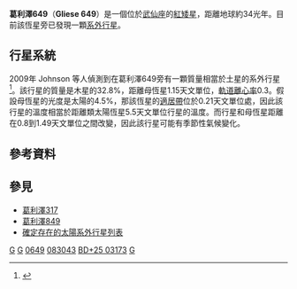 {{noteTA
|T=zh-cn:格利泽649; zh-tw:葛利澤649; zh-hk:格利澤649;
|G1=天文学
}}
{{Starbox begin
| name = 葛利澤649<br>Gliese 649
}}
{{Starbox observe
| epoch = [[J2000.0|J2000.0]]
| constell = [[武仙座|武仙座]] 
| ra = {{RA|16|58|08.85}}
| dec = {{DEC|+25|44|38.97}}
| appmag_v = 9.62
}}
{{Starbox character
| class = M1.5V
| appmag_1_passband = B
| appmag_1 = 11.21
| appmag_2_passband = R
| appmag_2 = 8.8
| appmag_3_passband = I
| appmag_3 = 8.0
| appmag_4_passband = J
| appmag_4 = 6.448
| appmag_5_passband = H
| appmag_5 = 5.865
| appmag_6_passband = K
| appmag_6 = 5.624
| b-v = 1.496
| v-r = 0.8
| r-i = 0.8
}}
{{Starbox astrometry
| radial_v = 6.4
| prop_mo_ra = -113.25
| prop_mo_dec = -507.76
| parallax = 96.90
| p_error = 1.48
| dist_ly = 33.72
| dist_pc = 10.34
| absmag_v = 9.595
}}
{{Starbox detail
| mass = 0.54
| radius = 0.52
| luminosity = 0.045
| temperature = 3690
| metal = 0.08
}}
{{Starbox catalog
| names = HIP 83043, GJ 649, TYC 2063-00479-1, IRAS 16560+2549, BD+25 3173, 2MASS J16580884+2544392
}}
{{Starbox reference
| Simbad = GJ+649
| NSTED = GJ+649
| ARICNS = 01350
| EPE = Gl+649
}}
{{Starbox end}}

'''葛利澤649'''（'''Gliese 649'''）是一個位於[[武仙座|武仙座]]的[[紅矮星|紅矮星]]，距離地球約34光年。目前該恆星旁已發現一顆[[系外行星|系外行星]]。

== 行星系統 ==
2009年 Johnson 等人偵測到在葛利澤649旁有一顆質量相當於土星的系外行星<ref name="Johnson">{{cite arxiv | eprint=0912.2730| author=Johnson ''et al.''| title=The California Planet Survey II. A Saturn-Mass Planet Orbiting the M Dwarf Gl649|year=2009}}</ref>。該行星的質量是木星的32.8%，距離母恆星1.15天文單位，[[軌道離心率|軌道離心率]]0.3。假設母恆星的光度是太陽的4.5%，那該恆星的[[適居帶|適居帶]]位於0.21天文單位處，因此該行星的溫度相當於距離類太陽恆星5.5天文單位行星的溫度。而行星和母恆星距離在0.8到1.49天文單位之間改變，因此該行星可能有季節性氣候變化。

{{OrbitboxPlanet begin
| table_ref=<ref name="Johnson" />
| period_unit=day
}}
{{OrbitboxPlanet
| exoplanet = [[葛利斯649b|b]]
| mass = ≥0.328
| period = 598.3
| semimajor = 1.135
| eccentricity = 0.30
}}
{{Orbitbox end}}

==參考資料==
{{reflist}}

==參見==
* [[葛利澤317|葛利澤317]]
* [[葛利澤849|葛利澤849]]
* [[確定存在的太陽系外行星列表|確定存在的太陽系外行星列表]]
{{Sky|16|58|08.85|+|25|44|38.97|34}}

[[Category:武仙座|G]]
[[Category:紅矮星|G]]
[[Category:格利泽和GJ天体|0649]]
[[Category:HIP天體|083043]]
[[Category:BD、CD和CP天体|BD+25 03173]]
[[Category:行星系|G]]


{{Main-star-stub}}
{{Extrasolar-planet-stub}}
